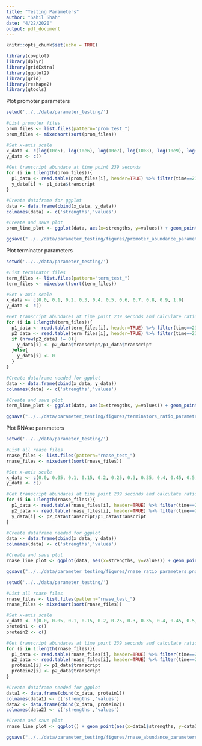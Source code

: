 ```yaml
---
title: "Testing Parameters"
author: "Sahil Shah"
date: "4/22/2020"
output: pdf_document
---
```


```r
knitr::opts_chunk$set(echo = TRUE)

library(cowplot)
library(dplyr)
library(gridExtra)
library(ggplot2)
library(grid)
library(reshape2)
library(gtools)
```
Plot promoter parameters
```r

setwd('../../data/parameter_testing/')

#List promoter files
prom_files <- list.files(pattern="prom_test_")
prom_files <- mixedsort(sort(prom_files))

#Set x-axis scale
x_data <- c(log(10e5), log(10e6), log(10e7), log(10e8), log(10e9), log(10e10), log(10e11), log(10e12), log(10e13), log(10e14), log(10e15), log(10e16), log(10e17), log(10e18), log(10e19), log(10e20))
y_data <- c()

#Get transcript abundace at time point 239 seconds
for (i in 1:length(prom_files)){
  p1_data <- read.table(prom_files[i], header=TRUE) %>% filter(time==239, species=='protein1') %>% select('transcript')
  y_data[i] <- p1_data$transcript
}

#Create dataframe for ggplot
data <- data.frame(cbind(x_data, y_data))
colnames(data) <- c('strengths','values')

#Create and save plot
prom_line_plot <- ggplot(data, aes(x=strengths, y=values)) + geom_point(stat='identity', color='#56B4E9') + geom_line(size=1, stat='identity', color='#56B4E9') + theme(panel.grid.major = element_blank(), panel.grid.minor = element_blank(), panel.background = element_blank(), axis.line=element_line(size=0.5), axis.ticks=element_line(), axis.text=element_text(size=10), axis.title=element_text(size=10), plot.title=element_text(color="black", hjust=0.5)) + xlab("Promoter Strength (Log Scale)") + ylab("Protein1 Transcript Abundances") + ggtitle("Abundance of Protein Transcripts in relation to Promoter Strengths") + panel_border()

ggsave("../../data/parameter_testing/figures/promoter_abundance_parameters.png", prom_line_plot)

```
Plot terminator parameters

```r

setwd('../../data/parameter_testing/')

#List terminator files
term_files <- list.files(pattern="term_test_")
term_files <- mixedsort(sort(term_files))

#Set x-axis scale
x_data <- c(0.0, 0.1, 0.2, 0.3, 0.4, 0.5, 0.6, 0.7, 0.8, 0.9, 1.0)
y_data <- c()

#Get transcript abundaces at time point 239 seconds and calculate ratio between protein2 and protein1 abundances
for (i in 1:length(term_files)){
  p1_data <- read.table(term_files[i], header=TRUE) %>% filter(time==239, species=='protein1') %>% select('transcript')
  p2_data <- read.table(term_files[i], header=TRUE) %>% filter(time==239, species=='protein2') %>% select('transcript')
  if (nrow(p2_data) != 0){
    y_data[i] <- p2_data$transcript/p1_data$transcript
  }else{
    y_data[i] <- 0
  }
}

#Create dataframe needed for ggplot
data <- data.frame(cbind(x_data, y_data))
colnames(data) <- c('strengths','values')

#Create and save plot
term_line_plot <- ggplot(data, aes(x=strengths, y=values)) + geom_point(stat='identity', color='#56B4E9') + geom_line(size=1, stat='identity', color='#56B4E9') + theme(panel.grid.major = element_blank(), panel.grid.minor = element_blank(), panel.background = element_blank(), axis.line=element_line(size=0.5), axis.ticks=element_line(), axis.text=element_text(size=10), axis.title=element_text(size=10), plot.title=element_text(color="black", hjust=0.5)) + xlab("Terminator Strength") + ylab("Protein2 transcript abundance/Protein1 transcript abundance") + ggtitle("Ratio of Protein Transcripts in relation to Terminator Strengths") + panel_border()

ggsave("../../data/parameter_testing/figures/terminators_ratio_parameters.png", term_line_plot)
```
Plot RNAse parameters
```r

setwd('../../data/parameter_testing/')

#List all rnase files
rnase_files <- list.files(pattern="rnase_test_")
rnase_files <- mixedsort(sort(rnase_files))

#Set x-axis scale
x_data <- c(0.0, 0.05, 0.1, 0.15, 0.2, 0.25, 0.3, 0.35, 0.4, 0.45, 0.5, 0.55, 0.6, 0.65, 0.7, 0.75, 0.8, 0.85, 0.9, 0.95, 1.0, 1.05, 1.1, 1.15, 1.2, 1.25, 1.3, 1.35, 1.4, 1.45, 1.5)
y_data <- c()

#Get transcript abundaces at time point 239 seconds and calculate ratio between protein2 and protein1 abundances
for (i in 1:length(rnase_files)){
  p1_data <- read.table(rnase_files[i], header=TRUE) %>% filter(time==239, species=='protein1') %>% select('transcript')
  p2_data <- read.table(rnase_files[i], header=TRUE) %>% filter(time==239, species=='protein2') %>% select('transcript')
  y_data[i] <- p2_data$transcript/p1_data$transcript
}

#Create dataframe needed for ggplot
data <- data.frame(cbind(x_data, y_data))
colnames(data) <- c('strengths','values')

#Create and save plot
rnase_line_plot <- ggplot(data, aes(x=strengths, y=values)) + geom_point(stat='identity', color='#56B4E9') + geom_line(size=1, stat='identity', color='#56B4E9') + theme(panel.grid.major = element_blank(), panel.grid.minor = element_blank(), panel.background = element_blank(), axis.line=element_line(size=0.5), axis.ticks=element_line(), axis.text=element_text(size=10), axis.title=element_text(size=10), plot.title=element_text(color="black", hjust=0.5)) + xlab("RNAse Site Strength") + ylab("Protein2 transcript abundance/Protein1 transcript abundance") + ggtitle("Ratio of Protein Transcripts in relation to RNAse Strengths") + panel_border()

ggsave("../../data/parameter_testing/figures/rnase_ratio_parameters.png", rnase_line_plot)
```
```r

setwd('../../data/parameter_testing/')

#List all rnase files
rnase_files <- list.files(pattern="rnase_test_")
rnase_files <- mixedsort(sort(rnase_files))

#Set x-axis scale
x_data <- c(0.0, 0.05, 0.1, 0.15, 0.2, 0.25, 0.3, 0.35, 0.4, 0.45, 0.5, 0.55, 0.6, 0.65, 0.7, 0.75, 0.8, 0.85, 0.9, 0.95, 1.0, 1.05, 1.1, 1.15, 1.2, 1.25, 1.3, 1.35, 1.4, 1.45, 1.5)
protein1 <- c()
protein2 <- c()

#Get transcript abundaces at time point 239 seconds and calculate ratio between protein2 and protein1 abundances
for (i in 1:length(rnase_files)){
  p1_data <- read.table(rnase_files[i], header=TRUE) %>% filter(time==239, species=='protein1') %>% select('transcript')
  p2_data <- read.table(rnase_files[i], header=TRUE) %>% filter(time==239, species=='protein2') %>% select('transcript')
  protein1[i] <- p1_data$transcript
  protein2[i] <- p2_data$transcript
}

#Create dataframe needed for ggplot
data1 <- data.frame(cbind(x_data, protein1))
colnames(data1) <- c('strengths','values')
data2 <- data.frame(cbind(x_data, protein2))
colnames(data2) <- c('strengths','values')

#Create and save plot
rnase_line_plot <- ggplot() + geom_point(aes(x=data1$strengths, y=data1$values), stat='identity', color='#56B4E9') + geom_point(aes(x=data2$strengths, y=data2$values), stat='identity', color='#E69F00') + geom_line(aes(x=data1$strengths, y=data1$values), size=1, stat='identity', color='#56B4E9') + geom_line(aes(x=data2$strengths, y=data2$values), size=1, stat='identity', color='#E69F00') + theme(panel.grid.major = element_blank(), panel.grid.minor = element_blank(), panel.background = element_blank(), axis.line=element_line(size=0.5), axis.ticks=element_line(), axis.text=element_text(size=10), axis.title=element_text(size=10), plot.title=element_text(color="black", hjust=0.5)) + xlab("RNAse Site Strength") + ylab("Protein Transcript Abundances") + ggtitle("Protein Transcript Abundances in relation to RNAse Strengths") + panel_border()

ggsave("../../data/parameter_testing/figures/rnase_abundance_parameters.png", rnase_line_plot)
```
